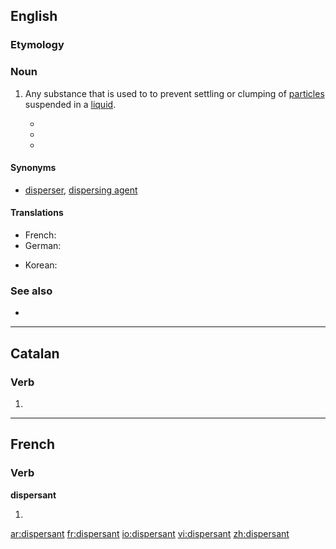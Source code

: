==English==

===Etymology===
{{suffix|disperse|ant}}

===Noun===
{{en-noun}}

# {{context|chemistry}} Any substance that is used to to prevent settling or clumping of [[particle]]s suspended in a [[liquid]].
#* {{quote-book|author=Tony E. Hart|chapter=Letters of Agreement for the use of '''Dispersants'''|title=Oil '''dispersants''': new ecological approaches‎|page=152|editor=L. Michael Flaherty|year=1989|passage=Since the effectiveness of '''dispersants''' is time-critical, the sooner that concurrence can be obtained and the '''dispersant''' applied, the more effective such }}
#* {{quote-book|title=Using oil spill '''dispersants''' on the sea|‎page=122|author=National Research Council (U.S.). Committee on Effectiveness of Oil Spill '''Dispersants'''|year=1989|passage=Effects due to the '''dispersant''' solvent and surfactants in the water column may be surmised only from laboratory studies}}
#* {{quote-news|title=Less Toxic '''Dispersants''' Lose Out in BP Oil Spill Cleanup|work=New York Times|author=Paul Quinlan|date=May 13|year=2010|passage=Scientists warn that the dispersed oil, as well as the '''dispersants''' themselves, might cause long-term harm to marine life.}}

====Synonyms====
* {{sense|chemistry}} [[disperser]], [[dispersing agent]]

====Translations====
{{trans-top|substance used to stabilize a dispersion}}
* French: {{t+|fr|dispersant}}
* German: {{t-|de|Dispergiermittel|n}}
{{trans-mid}}
* Korean: {{t-|ko|분산제|tr=bunsanje|sc=Hang}}
{{trans-bottom}}

===See also===
* {{pedia}}

----

==Catalan==

===Verb===
{{head|ca|verb form}}

# {{ca-verb form of|t=pres|m=ptc|dispersar}}

----

==French==

===Verb===
'''dispersant'''

# {{present participle of|disperser|lang=fr}}

[[ar:dispersant]]
[[fr:dispersant]]
[[io:dispersant]]
[[vi:dispersant]]
[[zh:dispersant]]